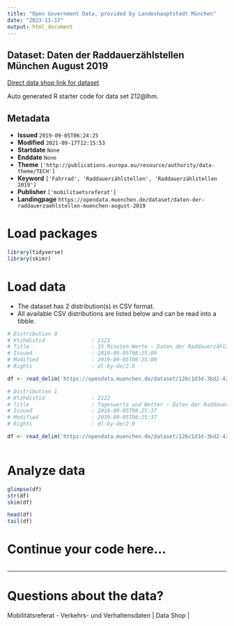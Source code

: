 ```yaml
---
title: "Open Government Data, provided by Landeshauptstadt München"
date: "2023-11-17"
output: html_document
---
```


## Dataset: Daten der Raddauerzählstellen München August 2019

[Direct data shop link for dataset](https://opendata.muenchen.de/dataset/daten-der-raddauerzaehlstellen-muenchen-august-2019)

Auto generated R starter code for data set 212@lhm.

## Metadata

- **Issued** `2019-09-05T06:24:25`
- **Modified** `2021-09-17T12:15:53`
- **Startdate** `None`
- **Enddate** `None`
- **Theme** `['http://publications.europa.eu/resource/authority/data-theme/TECH']`
- **Keyword** `['Fahrrad', 'Raddauerzählstellen', 'Raddauerzählstellen 2019']`
- **Publisher** `['mobilitaetsreferat']`
- **Landingpage** `https://opendata.muenchen.de/dataset/daten-der-raddauerzaehlstellen-muenchen-august-2019`


# Load packages

```r

library(tidyverse)
library(skimr)

```

# Load data

-   The dataset has 2 distribution(s) in CSV format.
-   All available CSV distributions are listed below and can be read into a tibble.

```r

# Distribution 0
# Ktzhdistid               : 2121
# Title                    : 15 Minuten-Werte - Daten der Raddauerzählstellen München August 2019
# Issued                   : 2019-09-05T08:25:09
# Modified                 : 2019-09-05T06:25:09
# Rights                   : dl-by-de/2.0

df <- read_delim('https://opendata.muenchen.de/dataset/126c1d3d-3bd2-4286-9d99-c2e36930979c/resource/8c548b17-ceaa-464b-bcac-11ad7ee5a3d0/download/rad20190815min.csv')

# Distribution 1
# Ktzhdistid               : 2122
# Title                    : Tageswerte und Wetter - Daten der Raddauerzählstellen München August 2019
# Issued                   : 2019-09-05T08:25:37
# Modified                 : 2019-09-05T06:25:37
# Rights                   : dl-by-de/2.0

df <- read_delim('https://opendata.muenchen.de/dataset/126c1d3d-3bd2-4286-9d99-c2e36930979c/resource/3d567619-28dd-443d-ae16-3ff92cf96aa8/download/rad201908tage.csv')



```

# Analyze data

```r

glimpse(df)
str(df)
skim(df)

head(df)
tail(df)

```

# Continue your code here...

```r

```

------------------------------------------------------------------------

# Questions about the data?

Mobilitätsreferat - Verkehrs- und Verhaltensdaten | Data Shop | 
